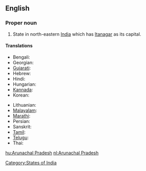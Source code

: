 ==English==
{{wikipedia}}

===Proper noun===
{{en-proper noun|sg=[[Arunachal]] [[Pradesh]]}}

# State in north-eastern [[India]] which has [[Itanagar]] as its capital.

====Translations====
{{trans-top|Arunachal Pradesh}}
* Bengali: {{t|bn|অরুণাচল প্রদেশ|sc=Beng|xs=Bengali}}
* Georgian: {{t|ka|არუნაჩალ-პრადეში|sc=Geor|xs=Georgian}}
* [[Gujarati]]: {{t|gu|અરુણાચલ પ્રદેશ|sc=Gujr|xs=Gujarati}}
* Hebrew: {{t|he|ארונצ'אל פראדש}}
* Hindi: {{t|hi|अरुणाचल प्रदेश|xs=Hindi}}
* Hungarian: {{t+|hu|Arunácsal Pradés}}
* [[Kannada]]: {{t|kn|ಅರುಣಾಚಲ ಪ್ರದೇಶ|sc=Knda|xs=Kannada}}
* Korean: {{t|ko|아루나찰프라데시 주|sc=Hang}}
{{trans-mid}}
* Lithuanian: {{t|lt|Arunačal Pradešas|m|xs=Lithuanian}}
* [[Malayalam]]: {{t|ml|അരുണാചല്‍ പ്രദേശ്|sc=Mlym|xs=Malayalam}}
* [[Marathi]]: {{t|mr|अरुणाचल प्रदेश|sc=Deva|xs=Marathi}}
* Persian: {{t|fa|آروناچال پرادش|xs=Persian}}
* Sanskrit: {{t|sa|अरुणाचल प्रदेश|xs=Sanskrit}}
* [[Tamil]]: {{t|ta|அருணாசலப் பிரதேசம்|xs=Tamil}}
* [[Telugu]]: {{t|te|అరుణాచల్ ప్రదేశ్}}
* Thai: {{t|th|รัฐอรุณาจัลประเทศ}}
{{trans-bottom}}

[[Category:States of India]]

[[hu:Arunachal Pradesh]]
[[nl:Arunachal Pradesh]]